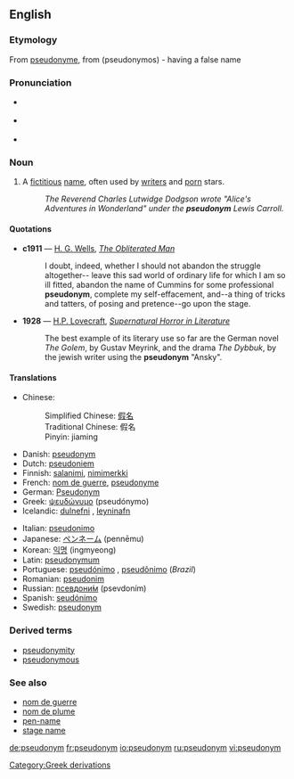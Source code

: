 {{see|Pseudonym}}
{{was wotd|2006|October|5}}
==English==
{{wikipedia}}
===Etymology===
From {{F.}} [[pseudonyme]], from {{Gr.}} (pseudonymos) - having a false name

===Pronunciation===
*{{IPA|/ˈsjuːdəʊnɪm/}} {{italbrac|[[RP]]}}
*{{IPA|/ˈsudoʊnɪm/}} {{italbrac|US}}
*{{audio|en-us-pseudonym.ogg|Audio (US)}}

===Noun===
{{en-noun}}

# A [[fictitious]] [[name]], often used by [[writer]]s and [[pornography|porn]] stars.
#:''The Reverend Charles Lutwidge Dodgson wrote "Alice's Adventures in Wonderland" under the '''pseudonym''' Lewis Carroll.''

====Quotations====
*'''c1911''' — [[w:H. G. Wells|H. G. Wells]], ''[[s:The Obliterated Man|The Obliterated Man]]''
*:I doubt, indeed, whether I should not abandon the struggle altogether-- leave this sad world of ordinary life for which I am so ill fitted, abandon the name of Cummins for some professional '''pseudonym''', complete my self-effacement, and--a thing of tricks and tatters, of posing and pretence--go upon the stage.
*'''1928''' — [[w:H.P. Lovecraft|H.P. Lovecraft]], ''[[s:Supernatural Horror in Literature|Supernatural Horror in Literature]]''
*:The best example of its literary use so far are the German novel ''The Golem'', by Gustav Meyrink, and the drama ''The Dybbuk'', by the jewish writer using the '''pseudonym''' "Ansky".

====Translations====
{{top}}
*Chinese: 
*:Simplified Chinese: [[假名]]
*:Traditional Chinese: 假名
*:Pinyin: jiaming
*Danish: [[#Danish|pseudonym]]
*Dutch: [[pseudoniem]] {{n}}
*Finnish: [[salanimi]], [[nimimerkki]]
*French: [[nom de guerre]], [[pseudonyme]]
*German: [[Pseudonym]] {{n}}
*Greek: [[ψευδώνυμο]] (pseudónymo) {{n}}
*Icelandic: [[dulnefni]] {{n}}, [[leyninafn]] {{n}}
{{mid}}
*Italian: [[pseudonimo]] {{m}}
*Japanese: [[ペンネーム]] (pennēmu)
*Korean: [[익명]] (ingmyeong)
*Latin: [[pseudonymum]] {{n}}
*Portuguese: [[pseudónimo]] {{m}}, [[pseudônimo]] {{m}} (''Brazil'')
*Romanian: [[pseudonim]] {{n}}
*Russian: [[псевдоним|псевдони́м]] (psevdoním)
*Spanish: [[seudónimo]] {{m}}
*Swedish: [[#Swedish|pseudonym]]
{{bottom}}

===Derived terms===
*[[pseudonymity]]
*[[pseudonymous]]

===See also===
*[[nom de guerre]]
*[[nom de plume]]
*[[pen-name]]
*[[stage name]]

[[Category:Greek derivations]]

[[de:pseudonym]]
[[fr:pseudonym]]
[[io:pseudonym]]
[[ru:pseudonym]]
[[vi:pseudonym]]